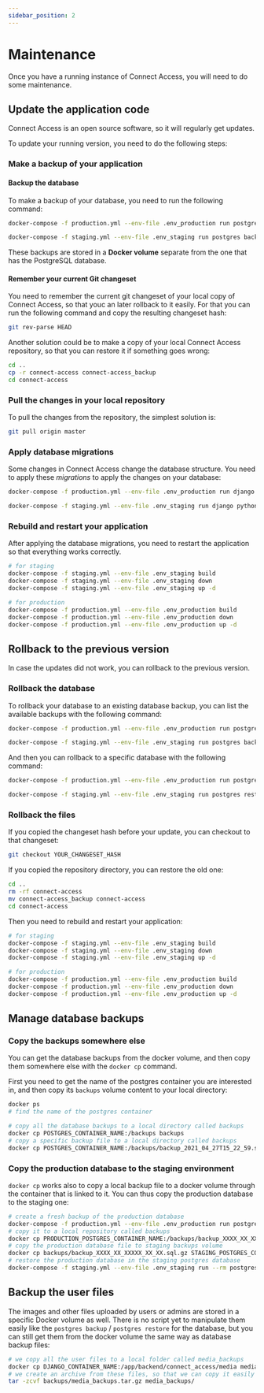 ```yaml
---
sidebar_position: 2
---
```



# Maintenance

Once you have a running instance of Connect Access, you will need to do some maintenance.

## Update the application code

Connect Access is an open source software, so it will regularly get updates.

To update your running version, you need to do the following steps:

### Make a backup of your application

#### Backup the database

To make a backup of your database, you need to run the following command:

<Tabs>
  <TabItem value="production" label="Production" default>

```bash
docker-compose -f production.yml --env-file .env_production run postgres backup
```

</TabItem>
<TabItem value="staging" label="Staging">

```bash
docker-compose -f staging.yml --env-file .env_staging run postgres backup
```

</TabItem>
</Tabs>

These backups are stored in a **Docker volume** separate from the one that has the PostgreSQL database.

#### Remember your current Git changeset

You need to remember the current git changeset of your local copy of Connect Access, so that youc an later rollback to it easily. For that you can run the following command and copy the resulting changeset hash:

```bash
git rev-parse HEAD
```

Another solution could be to make a copy of your local Connect Access repository, so that you can restore it if something goes wrong:

```bash
cd ..
cp -r connect-access connect-access_backup
cd connect-access
```

### Pull the changes in your local repository

To pull the changes from the repository, the simplest solution is:

```bash
git pull origin master
```

### Apply database migrations

Some changes in Connect Access change the database structure. You need to apply these _migrations_ to apply the changes on your database:

<Tabs>
  <TabItem value="production" label="Production" default>

```bash
docker-compose -f production.yml --env-file .env_production run django python backend/manage.py migrate
```

</TabItem>
<TabItem value="staging" label="Staging">

```bash
docker-compose -f staging.yml --env-file .env_staging run django python backend/manage.py migrate
```

</TabItem>
</Tabs>

### Rebuild and restart your application

After applying the database migrations, you need to restart the application so that everything works correctly.

```bash
# for staging
docker-compose -f staging.yml --env-file .env_staging build
docker-compose -f staging.yml --env-file .env_staging down
docker-compose -f staging.yml --env-file .env_staging up -d

# for production
docker-compose -f production.yml --env-file .env_production build
docker-compose -f production.yml --env-file .env_production down
docker-compose -f production.yml --env-file .env_production up -d
```

## Rollback to the previous version

In case the updates did not work, you can rollback to the previous version.

### Rollback the database

To rollback your database to an existing database backup, you can list the available backups with the following command:

<Tabs>
  <TabItem value="production" label="Production" default>

```bash
docker-compose -f production.yml --env-file .env_production run postgres backups
```

</TabItem>
<TabItem value="staging" label="Staging">

```bash
docker-compose -f staging.yml --env-file .env_staging run postgres backups
```

</TabItem>
</Tabs>

And then you can rollback to a specific database with the following command:

<Tabs>
  <TabItem value="production" label="Production" default>

```bash
docker-compose -f production.yml --env-file .env_production run postgres restore THE_NAME_OF_THE_BACKUP_FILE
```

</TabItem>
<TabItem value="staging" label="Staging">

```bash
docker-compose -f staging.yml --env-file .env_staging run postgres restore THE_NAME_OF_THE_BACKUP_FILE
```

</TabItem>
</Tabs>

### Rollback the files

If you copied the changeset hash before your update, you can checkout to that changeset:

```bash
git checkout YOUR_CHANGESET_HASH
```

If you copied the repository directory, you can restore the old one:

```bash
cd ..
rm -rf connect-access
mv connect-access_backup connect-access
cd connect-access
```

Then you need to rebuild and restart your application:

```bash
# for staging
docker-compose -f staging.yml --env-file .env_staging build
docker-compose -f staging.yml --env-file .env_staging down
docker-compose -f staging.yml --env-file .env_staging up -d

# for production
docker-compose -f production.yml --env-file .env_production build
docker-compose -f production.yml --env-file .env_production down
docker-compose -f production.yml --env-file .env_production up -d
```

## Manage database backups

### Copy the backups somewhere else

You can get the database backups from the docker volume, and then copy them somewhere else with the `docker cp` command.

First you need to get the name of the postgres container you are interested in, and then copy its `backups` volume content to your local directory:

```bash
docker ps
# find the name of the postgres container

# copy all the database backups to a local directory called backups
docker cp POSTGRES_CONTAINER_NAME:/backups backups
# copy a specific backup file to a local directory called backups
docker cp POSTGRES_CONTAINER_NAME:/backups/backup_2021_04_27T15_22_59.sql.gz backups
```

### Copy the production database to the staging environment

`docker cp` works also to copy a local backup file to a docker volume through the container that is linked to it. You can thus copy the production database to the staging one:

```bash
# create a fresh backup of the production database
docker-compose -f production.yml --env-file .env_production run postgres backup
# copy it to a local repository called backups
docker cp PRODUCTION_POSTGRES_CONTAINER_NAME:/backups/backup_XXXX_XX_XXXXX_XX_XX.sql.gz backups
# copy the production database file to staging backups volume
docker cp backups/backup_XXXX_XX_XXXXX_XX_XX.sql.gz STAGING_POSTGRES_CONTAINER_NAME:/backups/
# restore the production database in the staging postgres database
docker-compose -f staging.yml --env-file .env_staging run --rm postgres restore backup_XXXX_XX_XXXXX_XX_XX.sql.gz
```

## Backup the user files

The images and other files uploaded by users or admins are stored in a specific Docker volume as well. There is no script yet to manipulate them easily like the `postgres backup` / `postgres restore` for the database, but you can still get them from the docker volume the same way as database backup files:

```bash
# we copy all the user files to a local folder called media_backups
docker cp DJANGO_CONTAINER_NAME:/app/backend/connect_access/media media_backups
# we create an archive from these files, so that we can copy it easily somewhere else for backup
tar -zcvf backups/media_backups.tar.gz media_backups/
```
